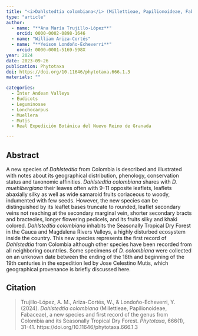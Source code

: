 ```yaml
---
title: "<i>Dahlstedtia colombiana</i> (Millettieae, Papilionoideae, Fabaceae), a new species and first record of the genus from Colombia and its Seasonally Tropical Dry Forest"
type: "article"
author:
  - name: "**Ana María Trujillo-López**"
    orcid: 0000-0002-0898-1646
  - name: "William Ariza-Cortés"
  - name: "**Yeison Londoño-Echeverri**"
    orcid: 0000-0001-5169-598X
year: 2024
date: 2023-09-26
publication: Phytotaxa
doi: https://doi.org/10.11646/phytotaxa.666.1.3
materials: ""

categories:
  - Inter Andean Valleys
  - Eudicots
  - Leguminosae
  - Lonchocarpus
  - Muellera
  - Mutis
  - Real Expedición Botánica del Nuevo Reino de Granada

---
```


## Abstract

A new species of *Dahlstedtia* from Colombia is described and illustrated with notes about its geographical distribution, phenology, conservation status and taxonomic affinities. *Dahlstedtia colombiana* shares with *D. muehlbergiana* their leaves often with 9–11 opposite leaflets, leaflets abaxially silky as well as wide samaroid fruits coriaceous to woody, indumented with few seeds. However, the new species can be distinguished by its leaflet bases truncate to rounded, leaflet secondary veins not reaching at the secondary marginal vein, shorter secondary bracts and bracteoles, longer flowering pedicels, and its fruits silky and khaki colored. *Dahlstedtia colombiana* inhabits the Seasonally Tropical Dry Forest in the Cauca and Magdalena Rivers Valleys, a highly disturbed ecosystem inside the country. This new species represents the first record of *Dahlstedtia* from Colombia although other species have been recorded from all neighboring countries. Some specimens of *D. colombiana* were collected on an unknown date between the ending of the 18th and beginning of the 19th centuries in the expedition led by Jose Celestino Mutis, which geographical provenance is briefly discussed here.

## Citation

> Trujillo-López, A. M., Ariza-Cortés, W., & Londoño-Echeverri, Y. (2024). *Dahlstedtia colombiana* (Millettieae, Papilionoideae, Fabaceae), a new species and first record of the genus from Colombia and its Seasonally Tropical Dry Forest. *Phytotaxa*, 666(1), 31-41. https://doi.org/10.11646/phytotaxa.666.1.3
